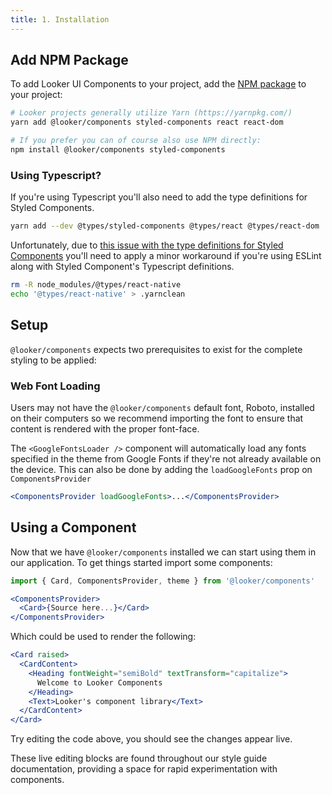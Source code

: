 ```yaml
---
title: 1. Installation
---
```


## Add NPM Package

To add Looker UI Components to your project, add the [NPM package](https://www.npmjs.com/package/@looker/components) to your project:

```bash static
# Looker projects generally utilize Yarn (https://yarnpkg.com/)
yarn add @looker/components styled-components react react-dom

# If you prefer you can of course also use NPM directly:
npm install @looker/components styled-components
```

### Using Typescript?

If you're using Typescript you'll also need to add the type definitions for Styled Components.

```bash static
yarn add --dev @types/styled-components @types/react @types/react-dom
```

Unfortunately, due to [this issue with the type definitions for Styled Components](https://github.com/DefinitelyTyped/DefinitelyTyped/issues/33311) you'll need to apply a minor workaround if you're using ESLint along with Styled Component's Typescript definitions.

```bash static
rm -R node_modules/@types/react-native
echo '@types/react-native' > .yarnclean
```

## Setup

`@looker/components` expects two prerequisites to exist for the complete styling to be applied:

### Web Font Loading

Users may not have the `@looker/components` default font, Roboto, installed on their computers so we recommend importing the font to ensure that content is rendered with the proper font-face.

The `<GoogleFontsLoader />` component will automatically load any fonts specified in the theme from Google Fonts if they're not already available on the device. This can also be done by adding the `loadGoogleFonts` prop on `ComponentsProvider`

```jsx static
<ComponentsProvider loadGoogleFonts>...</ComponentsProvider>
```

## Using a Component

Now that we have `@looker/components` installed we can start using them in our application. To get things started import some components:

```jsx static
import { Card, ComponentsProvider, theme } from '@looker/components'

<ComponentsProvider>
  <Card>{Source here...}</Card>
</ComponentsProvider>
```

Which could be used to render the following:

```jsx
<Card raised>
  <CardContent>
    <Heading fontWeight="semiBold" textTransform="capitalize">
      Welcome to Looker Components
    </Heading>
    <Text>Looker's component library</Text>
  </CardContent>
</Card>
```

Try editing the code above, you should see the changes appear live.

These live editing blocks are found throughout our style guide documentation, providing a space for rapid experimentation with components.
